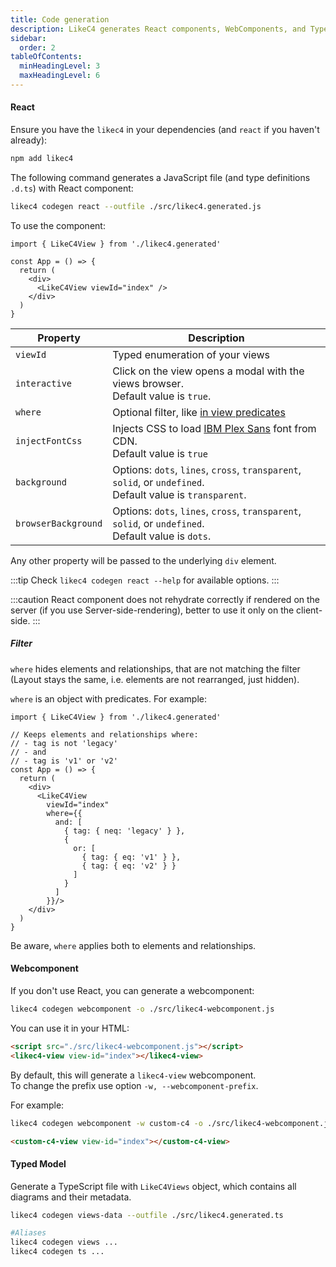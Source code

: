 ```yaml
---
title: Code generation
description: LikeC4 generates React components, WebComponents, and TypeScript models from the architecture model
sidebar:
  order: 2
tableOfContents:
  minHeadingLevel: 3
  maxHeadingLevel: 6    
---
```



#### React

Ensure you have the `likec4` in your dependencies (and `react` if you haven't already):

```sh
npm add likec4
```

The following command generates a JavaScript file (and type definitions `.d.ts`) with React component:

```sh
likec4 codegen react --outfile ./src/likec4.generated.js
```

To use the component:

```tsx
import { LikeC4View } from './likec4.generated'

const App = () => {
  return (
    <div>
      <LikeC4View viewId="index" />
    </div>
  )
}
```

| Property            | Description                                                                                         |
| -----------------   | --------------------------------------------------------------------------------------------------- |
| `viewId`            | Typed enumeration of your views                                                                     |
| `interactive`       | Click on the view opens a modal with the views browser.<br/>Default value is `true`.                |
| `where`             | Optional filter, like [in view predicates](/dsl/views#filter) |
| `injectFontCss`     | Injects CSS to load <a href='https://fontsource.org/fonts/ibm-plex-sans' target='_blank'>IBM Plex Sans</a> font from CDN.<br/>Default value is `true` |
| `background`        | Options: `dots`, `lines`, `cross`, `transparent`, `solid`, or `undefined`.<br/>Default value is `transparent`. |
| `browserBackground` | Options: `dots`, `lines`, `cross`, `transparent`, `solid`, or `undefined`.<br/>Default value is `dots`. |

Any other property will be passed to the underlying `div` element.

:::tip
Check `likec4 codegen react --help` for available options.
:::

:::caution
React component does not rehydrate correctly if rendered on the server (if you use Server-side-rendering), better to use it only on the client-side.
:::

##### Filter

`where` hides elements and relationships, that are not matching the filter  
(Layout stays the same, i.e. elements are not rearranged, just hidden).

`where` is an object with predicates. For example:

```tsx
import { LikeC4View } from './likec4.generated'

// Keeps elements and relationships where:
// - tag is not 'legacy'
// - and 
// - tag is 'v1' or 'v2'
const App = () => {
  return (
    <div>
      <LikeC4View
        viewId="index"
        where={{
          and: [
            { tag: { neq: 'legacy' } },
            { 
              or: [
                { tag: { eq: 'v1' } },
                { tag: { eq: 'v2' } }
              ] 
            }
          ]
        }}/>
    </div>
  )
}
```

Be aware, `where` applies both to elements and relationships.

#### Webcomponent

If you don't use React, you can generate a webcomponent:

```sh
likec4 codegen webcomponent -o ./src/likec4-webcomponent.js
```  

You can use it in your HTML:

```html
<script src="./src/likec4-webcomponent.js"></script>
<likec4-view view-id="index"></likec4-view>
```

By default, this will generate a `likec4-view` webcomponent.  
To change the prefix use option `-w, --webcomponent-prefix`.

For example:

```sh
likec4 codegen webcomponent -w custom-c4 -o ./src/likec4-webcomponent.js
```  

```html
<custom-c4-view view-id="index"></custom-c4-view>
```

#### Typed Model

Generate a TypeScript file with `LikeC4Views` object, which contains all diagrams and their metadata.

```sh
likec4 codegen views-data --outfile ./src/likec4.generated.ts

#Aliases
likec4 codegen views ...
likec4 codegen ts ...
```
